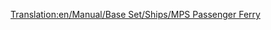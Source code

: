 [[Translation:en/Manual/Base Set/Ships/MPS Passenger Ferry]]

{{es/Manual/Base Set/Ships/Barcos|Imagen=[[File:en/Manual/Base Set/Ships/Ferry.png|MPS Passenger Ferry]]
|Nombre=MPS Passenger Ferry
|Precio=36.558 € (18.279 £)
|Velocidad=32 km/h (20 mph)
|Coste-anual=2.952€ (1,476 £)
|Diseño=1926 	
|Duración=30
|Capacidad=100 Pasajeros
|Descripción= El ferry de pasajeros MPS es un ferry de pasajeros lento, diseñado para acceder a puertos a larga distancia.
|Vida-real= Ficticio. MPS es simplemente un acrónimo de Microprose, editor original de Transport Tycoon.
}}
